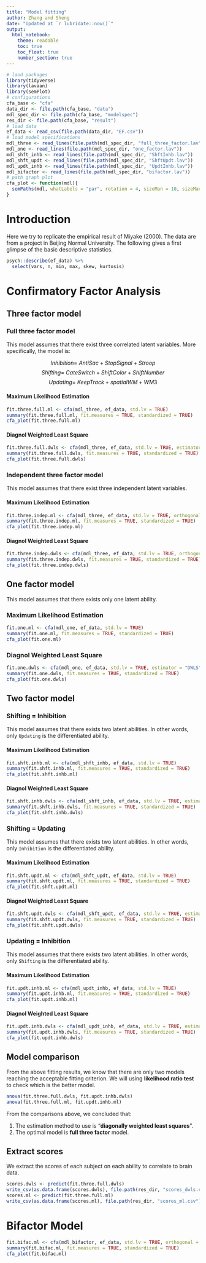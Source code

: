 ```yaml
---
title: "Model fitting"
author: Zhang and Sheng
date: "Updated at `r lubridate::now()`"
output:
  html_notebook:
    theme: readable
    toc: true
    toc_float: true
    number_section: true
---
```


```r
# laod packages
library(tidyverse)
library(lavaan)
library(semPlot)
# configurations
cfa_base <- "cfa"
data_dir <- file.path(cfa_base, "data")
mdl_spec_dir <- file.path(cfa_base, "modelspec")
res_dir <- file.path(cfa_base, "result")
# load data
ef_data <- read_csv(file.path(data_dir, "EF.csv"))
# load model specifications
mdl_three <- read_lines(file.path(mdl_spec_dir, "full_three_factor.lav"))
mdl_one <- read_lines(file.path(mdl_spec_dir, "one_factor.lav"))
mdl_shft_inhb <- read_lines(file.path(mdl_spec_dir, "ShftInhb.lav"))
mdl_shft_updt <- read_lines(file.path(mdl_spec_dir, "ShftUpdt.lav"))
mdl_updt_inhb <- read_lines(file.path(mdl_spec_dir, "UpdtInhb.lav"))
mdl_bifactor <- read_lines(file.path(mdl_spec_dir, "bifactor.lav"))
# path graph plot
cfa_plot <- function(mdl){
  semPaths(mdl, whatLabels = "par", rotation = 4, sizeMan = 10, sizeMan2 = 6.18, sizeLat = 10, mar = c(3, 20, 3, 20), nCharNodes = 0)
}
```

# Introduction

Here we try to replicate the empirical result of Miyake (2000). The data are from a project in Beijing Normal University. The following gives a first glimpse of the basic descriptive statistics.

```r
psych::describe(ef_data) %>%
  select(vars, n, min, max, skew, kurtosis)
```

# Confirmatory Factor Analysis

## Three factor model

### Full three factor model

This model assumes that there exist three correlated latent variables. More specifically, the model is:

$$Inhibition =~ AntiSac + StopSignal + Stroop$$
$$Shifting =~ CateSwitch + ShiftColor + ShiftNumber$$
$$Updating =~ KeepTrack + spatialWM + WM3 $$

#### Maximum Likelihood Estimation

```r
fit.three.full.ml <- cfa(mdl_three, ef_data, std.lv = TRUE)
summary(fit.three.full.ml, fit.measures = TRUE, standardized = TRUE)
cfa_plot(fit.three.full.ml)
```

#### Diagnol Weighted Least Square

```r
fit.three.full.dwls <- cfa(mdl_three, ef_data, std.lv = TRUE, estimator = "DWLS")
summary(fit.three.full.dwls, fit.measures = TRUE, standardized = TRUE)
cfa_plot(fit.three.full.dwls)
```

### Independent three factor model

This model assumes that there exist three independent latent variables.

#### Maximum Likelihood Estimation

```r
fit.three.indep.ml <- cfa(mdl_three, ef_data, std.lv = TRUE, orthogonal = TRUE)
summary(fit.three.indep.ml, fit.measures = TRUE, standardized = TRUE)
cfa_plot(fit.three.indep.ml)
```

#### Diagnol Weighted Least Square

```r
fit.three.indep.dwls <- cfa(mdl_three, ef_data, std.lv = TRUE, orthogonal = TRUE, estimator = "DWLS")
summary(fit.three.indep.dwls, fit.measures = TRUE, standardized = TRUE)
cfa_plot(fit.three.indep.dwls)
```

## One factor model

This model assumes that there exists only one latent ability.

### Maximum Likelihood Estimation

```r
fit.one.ml <- cfa(mdl_one, ef_data, std.lv = TRUE)
summary(fit.one.ml, fit.measures = TRUE, standardized = TRUE)
cfa_plot(fit.one.ml)
```

### Diagnol Weighted Least Square

```r
fit.one.dwls <- cfa(mdl_one, ef_data, std.lv = TRUE, estimator = "DWLS")
summary(fit.one.dwls, fit.measures = TRUE, standardized = TRUE)
cfa_plot(fit.one.dwls)
```

## Two factor model

### Shifting = Inhibition

This model assumes that there exists two latent abilities. In other words, only `Updating` is the differentiated ability.

#### Maximum Likelihood Estimation

```r
fit.shft.inhb.ml <- cfa(mdl_shft_inhb, ef_data, std.lv = TRUE)
summary(fit.shft.inhb.ml, fit.measures = TRUE, standardized = TRUE)
cfa_plot(fit.shft.inhb.ml)
```

#### Diagnol Weighted Least Square

```r
fit.shft.inhb.dwls <- cfa(mdl_shft_inhb, ef_data, std.lv = TRUE, estimator = "DWLS")
summary(fit.shft.inhb.dwls, fit.measures = TRUE, standardized = TRUE)
cfa_plot(fit.shft.inhb.dwls)
```

### Shifting = Updating

This model assumes that there exists two latent abilities. In other words, only `Inhibition` is the differentiated ability.

#### Maximum Likelihood Estimation

```r
fit.shft.updt.ml <- cfa(mdl_shft_updt, ef_data, std.lv = TRUE)
summary(fit.shft.updt.ml, fit.measures = TRUE, standardized = TRUE)
cfa_plot(fit.shft.updt.ml)
```

#### Diagnol Weighted Least Square

```r
fit.shft.updt.dwls <- cfa(mdl_shft_updt, ef_data, std.lv = TRUE, estimator = "DWLS")
summary(fit.shft.updt.dwls, fit.measures = TRUE, standardized = TRUE)
cfa_plot(fit.shft.updt.dwls)
```

### Updating = Inhibition

This model assumes that there exists two latent abilities. In other words, only `Shifting` is the differentiated ability.

#### Maximum Likelihood Estimation

```r
fit.updt.inhb.ml <- cfa(mdl_updt_inhb, ef_data, std.lv = TRUE)
summary(fit.updt.inhb.ml, fit.measures = TRUE, standardized = TRUE)
cfa_plot(fit.updt.inhb.ml)
```

#### Diagnol Weighted Least Square

```r
fit.updt.inhb.dwls <- cfa(mdl_updt_inhb, ef_data, std.lv = TRUE, estimator = "DWLS")
summary(fit.updt.inhb.dwls, fit.measures = TRUE, standardized = TRUE)
cfa_plot(fit.updt.inhb.dwls)
```

## Model comparison

From the above fitting results, we know that there are only two models reaching the acceptable fitting criterion. We will using **likelihood ratio test** to check which is the better model.

```r
anova(fit.three.full.dwls, fit.updt.inhb.dwls)
anova(fit.three.full.ml, fit.updt.inhb.ml)
```

From the comparisons above, we concluded that:

1. The estimation method to use is "**diagonally weighted least squares**".
1. The optimal model is **full three factor** model.

## Extract scores

We extract the scores of each subject on each ability to correlate to brain data.

```r
scores.dwls <- predict(fit.three.full.dwls)
write_csv(as.data.frame(scores.dwls), file.path(res_dir, "scores_dwls.csv"))
scores.ml <- predict(fit.three.full.ml)
write_csv(as.data.frame(scores.ml), file.path(res_dir, "scores_ml.csv"))
```

# Bifactor Model

```r
fit.bifac.ml <- cfa(mdl_bifactor, ef_data, std.lv = TRUE, orthogonal = TRUE, estimator = "ML")
summary(fit.bifac.ml, fit.measures = TRUE, standardized = TRUE)
cfa_plot(fit.bifac.ml)
```
